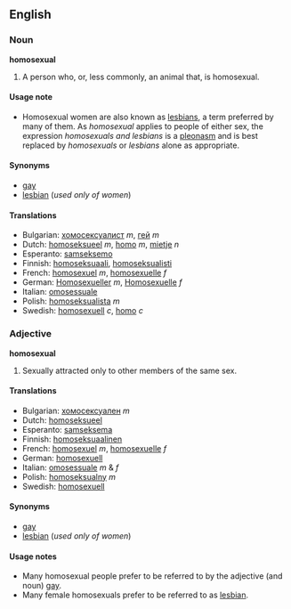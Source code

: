 ==English==
===Noun===
'''homosexual'''
# A person who, or, less commonly, an animal that, is homosexual.

====Usage note====
*Homosexual women are also known as [[lesbian]]s, a term preferred by many of them.  As ''homosexual'' applies to people of either sex, the expression ''homosexuals and lesbians'' is a [[pleonasm]] and is best replaced by ''homosexuals'' or ''lesbians'' alone as appropriate.

====Synonyms====
*[[gay]]
*[[lesbian]] (''used only of women'')

====Translations====
*Bulgarian: [[хомосексуалист]] ''m'', [[гей]] ''m'' <!--, [[педал]] ''m'' (highly offensive) this is not an idiomatic translation - belongs under "queer" and the like -->
*Dutch: [[homoseksueel]] ''m'', [[homo]] ''m'', [[mietje]] ''n''
*Esperanto: [[samseksemo]]
*Finnish: [[homoseksuaali]], [[homoseksualisti]]
*French: [[homosexuel]] ''m'', [[homosexuelle]] ''f''
*German: [[Homosexueller]] ''m'', [[Homosexuelle]] ''f''
*Italian: [[omosessuale]]
*Polish: [[homoseksualista]] ''m''
*Swedish: [[homosexuell]] ''c'', [[homo]] ''c''

===Adjective===
'''homosexual'''
# Sexually attracted only to other members of the same sex.

====Translations====
*Bulgarian: [[хомосексуален]] ''m''
*Dutch: [[homoseksueel]]
*Esperanto: [[samseksema]]
*Finnish: [[homoseksuaalinen]]
*French: [[homosexuel]] ''m'', [[homosexuelle]] ''f''
*German: [[homosexuell]]
*Italian: [[omosessuale]] ''m'' & ''f''
*Polish: [[homoseksualny]] ''m''
*Swedish: [[homosexuell]]

====Synonyms====
*[[gay]]
*[[lesbian]] (''used only of women'')

====Usage notes====
*Many homosexual people prefer to be referred to by the adjective (and noun) [[gay]].
*Many female homosexuals prefer to be referred to as [[lesbian]].